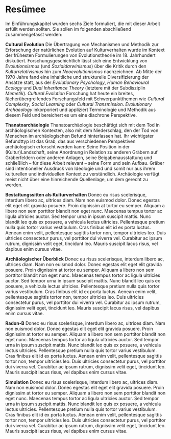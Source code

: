 # Resümee

Im Einführungskapitel wurden sechs Ziele formuliert, die mit dieser Arbeit erfüllt werden sollten. Sie sollen im folgenden abschließend zusammengefasst werden:

**Cultural Evolution** \newline 
Die Übertragung von Mechanismen und Methodik zur Erforschung der natürlichen Evolution auf Kulturverhalten wurde im Kontext der frühesten Formulierungen von Evolutionstheorie im 18. Jahrhundert diskutiert. Forschungsgeschichtlich lässt sich eine Entwicklung von *Evolutionsismus* (und *Sozialdarwinismus*) über die Kritik durch den *Kulturrelativismus* hin zum *Neoevolutionismus* nachzeichnen. Ab Mitte der 1970 Jahre fand eine inhaltliche und strukturelle Diversifizierung der Ansätze statt, aus der *Evolutionary Psychology*, *Human Behavioural Ecology* und *Dual Inheritance Theory* (letztere mit der Subdisziplin *Memetik*). *Cultural Evolution* Forschung hat heute ein breites, fächerübergreifendes Forschungsfeld mit Schwerpunktthemen wie *Cultural Complexity*, *Social Learning* oder *Cultural Transmission*. *Evolutionary Archaeology* inkorporiert und appliziert Terminologie und Methodik aus diesem Feld und bereichert es um eine diachrone Perspektive. 

**Thanatoarchäologie** \newline 
Thanatoarchäologie beschäftigt sich mit dem Tod in archäologischen Kontexten, also mit dem Niederschlag, den der Tod von Menschen im archäologischen Befund hinterlassen hat. Ihr wichtigster Befundttyp ist das Grab, das aus verschiedenen Perspektiven archäologisch erforscht werden kann: Seine Position in der (Kultur)Landschaft, seine Anordnung in Relation zu anderen Gräbern auf Gräberfeldern oder anderen Anlagen, seine Beigabenausstattung und schließlich -- für diese Arbeit relevant -- seine Form und sein Aufbau. Gräber sind intentioneller Ausdruck von Ideologie und und somit nur aus ihrem kulturellen und individuellen Kontext zu verständlich. Archäologie verfügt meist nicht über eine hinreichende Quellenlage, um dem gerecht zu werden.

**Bestattungssitten als Kulturverhalten** \newline 
Donec eu risus scelerisque, interdum libero ac, ultrices diam. Nam non euismod dolor. Donec egestas elit eget elit gravida posuere. Proin dignissim at tortor eu semper. Aliquam a libero non sem porttitor blandit non eget nunc. Maecenas tempus tortor ac ligula ultricies auctor. Sed tempor urna in ipsum suscipit mattis. Nunc blandit leo quis ex posuere, a vehicula lectus ultricies. Pellentesque pretium nulla quis tortor varius vestibulum. Cras finibus elit id ex porta luctus. Aenean enim velit, pellentesque sagittis tortor non, tempor ultricies leo. Duis ultricies consectetur purus, vel porttitor dui viverra vel. Curabitur ac ipsum rutrum, dignissim velit eget, tincidunt leo. Mauris suscipit lacus risus, vel dapibus enim cursus vitae.

**Archäologischer Überblick** \newline 
Donec eu risus scelerisque, interdum libero ac, ultrices diam. Nam non euismod dolor. Donec egestas elit eget elit gravida posuere. Proin dignissim at tortor eu semper. Aliquam a libero non sem porttitor blandit non eget nunc. Maecenas tempus tortor ac ligula ultricies auctor. Sed tempor urna in ipsum suscipit mattis. Nunc blandit leo quis ex posuere, a vehicula lectus ultricies. Pellentesque pretium nulla quis tortor varius vestibulum. Cras finibus elit id ex porta luctus. Aenean enim velit, pellentesque sagittis tortor non, tempor ultricies leo. Duis ultricies consectetur purus, vel porttitor dui viverra vel. Curabitur ac ipsum rutrum, dignissim velit eget, tincidunt leo. Mauris suscipit lacus risus, vel dapibus enim cursus vitae.

**Radon-B** \newline 
Donec eu risus scelerisque, interdum libero ac, ultrices diam. Nam non euismod dolor. Donec egestas elit eget elit gravida posuere. Proin dignissim at tortor eu semper. Aliquam a libero non sem porttitor blandit non eget nunc. Maecenas tempus tortor ac ligula ultricies auctor. Sed tempor urna in ipsum suscipit mattis. Nunc blandit leo quis ex posuere, a vehicula lectus ultricies. Pellentesque pretium nulla quis tortor varius vestibulum. Cras finibus elit id ex porta luctus. Aenean enim velit, pellentesque sagittis tortor non, tempor ultricies leo. Duis ultricies consectetur purus, vel porttitor dui viverra vel. Curabitur ac ipsum rutrum, dignissim velit eget, tincidunt leo. Mauris suscipit lacus risus, vel dapibus enim cursus vitae.

**Simulation** \newline 
Donec eu risus scelerisque, interdum libero ac, ultrices diam. Nam non euismod dolor. Donec egestas elit eget elit gravida posuere. Proin dignissim at tortor eu semper. Aliquam a libero non sem porttitor blandit non eget nunc. Maecenas tempus tortor ac ligula ultricies auctor. Sed tempor urna in ipsum suscipit mattis. Nunc blandit leo quis ex posuere, a vehicula lectus ultricies. Pellentesque pretium nulla quis tortor varius vestibulum. Cras finibus elit id ex porta luctus. Aenean enim velit, pellentesque sagittis tortor non, tempor ultricies leo. Duis ultricies consectetur purus, vel porttitor dui viverra vel. Curabitur ac ipsum rutrum, dignissim velit eget, tincidunt leo. Mauris suscipit lacus risus, vel dapibus enim cursus vitae.
